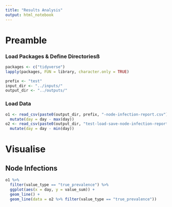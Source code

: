 ---
title: "Results Analysis"
output: html_notebook
---

# Preamble

### Load Packages & Define Directoriesß
```{r}
packages <- c("tidyverse")
lapply(packages, FUN = library, character.only = TRUE)

prefix <- "test"
input_dir <- "../inputs/"
output_dir <- "../outputs/"
```

### Load Data

```{r}
o1 <- read_csv(paste0(output_dir, prefix, "-node-infection-report.csv")) %>%
  mutate(day = day - max(day))
o2 <- read_csv(paste0(output_dir, "test-load-save-node-infection-report.csv")) %>%
  mutate(day = day - min(day))
```

# Visualise

## Node Infections
```{r}
o1 %>% 
  filter(value_type == "true_prevalence") %>%
  ggplot(aes(x = day, y = value_sum)) +
  geom_line() +
  geom_line(data = o2 %>% filter(value_type == "true_prevalence"))
```


